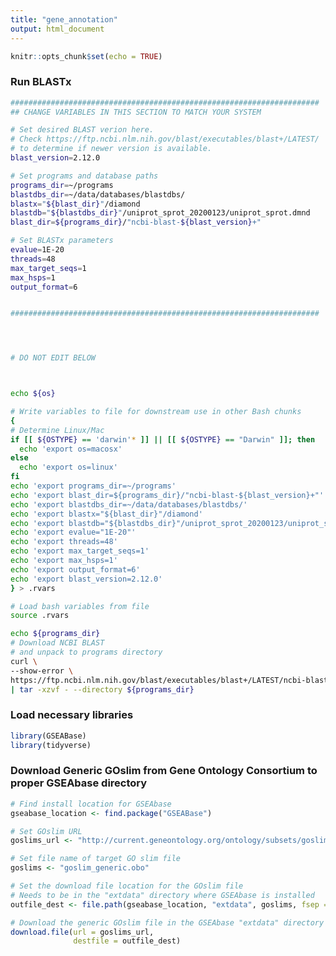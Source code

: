```yaml
---
title: "gene_annotation"
output: html_document
---
```


```r
knitr::opts_chunk$set(echo = TRUE)
```

### Run BLASTx
```bash
#####################################################################
## CHANGE VARIABLES IN THIS SECTION TO MATCH YOUR SYSTEM

# Set desired BLAST verion here.
# Check https://ftp.ncbi.nlm.nih.gov/blast/executables/blast+/LATEST/
# to determine if newer version is available.
blast_version=2.12.0

# Set programs and database paths
programs_dir=~/programs
blastdbs_dir=~/data/databases/blastdbs/
blastx="${blast_dir}"/diamond
blastdb="${blastdbs_dir}"/uniprot_sprot_20200123/uniprot_sprot.dmnd
blast_dir=${programs_dir}/"ncbi-blast-${blast_version}+"

# Set BLASTx parameters
evalue=1E-20
threads=48
max_target_seqs=1
max_hsps=1
output_format=6


#####################################################################




# DO NOT EDIT BELOW



echo ${os}

# Write variables to file for downstream use in other Bash chunks
{
# Determine Linux/Mac
if [[ ${OSTYPE} == 'darwin'* ]] || [[ ${OSTYPE} == "Darwin" ]]; then
  echo 'export os=macosx'
else
  echo 'export os=linux'
fi
echo 'export programs_dir=~/programs'
echo 'export blast_dir=${programs_dir}/"ncbi-blast-${blast_version}+"'
echo 'export blastdbs_dir=~/data/databases/blastdbs/'
echo 'export blastx="${blast_dir}"/diamond'
echo 'export blastdb="${blastdbs_dir}"/uniprot_sprot_20200123/uniprot_sprot.dmnd'
echo 'export evalue="1E-20"'
echo 'export threads=48'
echo 'export max_target_seqs=1'
echo 'export max_hsps=1'
echo 'export output_format=6'
echo 'export blast_version=2.12.0'
} > .rvars

```

```bash
# Load bash variables from file
source .rvars

echo ${programs_dir}
# Download NCBI BLAST
# and unpack to programs directory
curl \
--show-error \
https://ftp.ncbi.nlm.nih.gov/blast/executables/blast+/LATEST/ncbi-blast-${blast_version}+-x64-${os}.tar.gz \
| tar -xzvf - --directory ${programs_dir}

```

### Load necessary libraries

```r
library(GSEABase)
library(tidyverse)
```


### Download Generic GOslim from Gene Ontology Consortium to proper GSEAbase directory

```r

# Find install location for GSEAbase
gseabase_location <- find.package("GSEABase")

# Set GOslim URL
goslims_url <- "http://current.geneontology.org/ontology/subsets/goslim_generic.obo"

# Set file name of target GO slim file
goslims <- "goslim_generic.obo"

# Set the download file location for the GOslim file
# Needs to be in the "extdata" directory where GSEAbase is installed
outfile_dest <- file.path(gseabase_location, "extdata", goslims, fsep = "/")

# Download the generic GOslim file in the GSEAbase "extdata" directory
download.file(url = goslims_url,
              destfile = outfile_dest)
```
